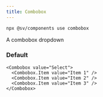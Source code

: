 ```yaml
---
title: Combobox
---
```



```bash
npx @sv/components use combobox
```

A combobox dropdown

<div class="not-content min-h-[400px]">
  <Combobox value="Select">
    <Combobox.Item value="Item 1" />
    <Combobox.Item value="Item 2" />
    <Combobox.Item value="Item 3" />
  </Combobox>
</div>

### Default
```tsx
<Combobox value="Select">
  <Combobox.Item value="Item 1" />
  <Combobox.Item value="Item 2" />
  <Combobox.Item value="Item 3" />
</Combobox>
```
